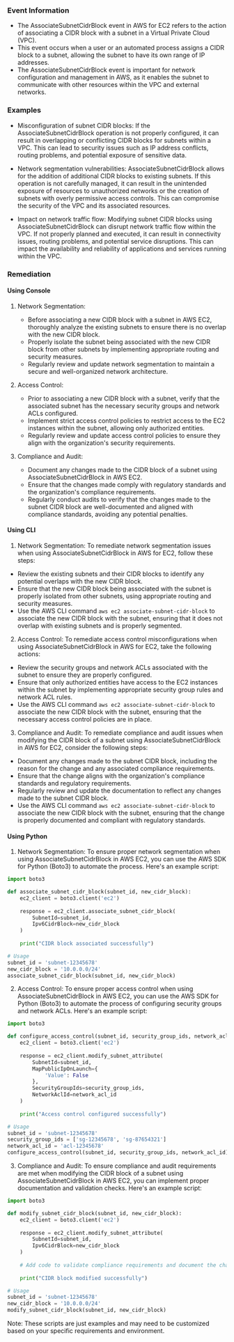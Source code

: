 
### Event Information

- The AssociateSubnetCidrBlock event in AWS for EC2 refers to the action of associating a CIDR block with a subnet in a Virtual Private Cloud (VPC).
- This event occurs when a user or an automated process assigns a CIDR block to a subnet, allowing the subnet to have its own range of IP addresses.
- The AssociateSubnetCidrBlock event is important for network configuration and management in AWS, as it enables the subnet to communicate with other resources within the VPC and external networks.


### Examples

- Misconfiguration of subnet CIDR blocks: If the AssociateSubnetCidrBlock operation is not properly configured, it can result in overlapping or conflicting CIDR blocks for subnets within a VPC. This can lead to security issues such as IP address conflicts, routing problems, and potential exposure of sensitive data.

- Network segmentation vulnerabilities: AssociateSubnetCidrBlock allows for the addition of additional CIDR blocks to existing subnets. If this operation is not carefully managed, it can result in the unintended exposure of resources to unauthorized networks or the creation of subnets with overly permissive access controls. This can compromise the security of the VPC and its associated resources.

- Impact on network traffic flow: Modifying subnet CIDR blocks using AssociateSubnetCidrBlock can disrupt network traffic flow within the VPC. If not properly planned and executed, it can result in connectivity issues, routing problems, and potential service disruptions. This can impact the availability and reliability of applications and services running within the VPC.

### Remediation

#### Using Console

1. Network Segmentation:
   - Before associating a new CIDR block with a subnet in AWS EC2, thoroughly analyze the existing subnets to ensure there is no overlap with the new CIDR block.
   - Properly isolate the subnet being associated with the new CIDR block from other subnets by implementing appropriate routing and security measures.
   - Regularly review and update network segmentation to maintain a secure and well-organized network architecture.

2. Access Control:
   - Prior to associating a new CIDR block with a subnet, verify that the associated subnet has the necessary security groups and network ACLs configured.
   - Implement strict access control policies to restrict access to the EC2 instances within the subnet, allowing only authorized entities.
   - Regularly review and update access control policies to ensure they align with the organization's security requirements.

3. Compliance and Audit:
   - Document any changes made to the CIDR block of a subnet using AssociateSubnetCidrBlock in AWS EC2.
   - Ensure that the changes made comply with regulatory standards and the organization's compliance requirements.
   - Regularly conduct audits to verify that the changes made to the subnet CIDR block are well-documented and aligned with compliance standards, avoiding any potential penalties.

#### Using CLI

1. Network Segmentation: To remediate network segmentation issues when using AssociateSubnetCidrBlock in AWS for EC2, follow these steps:

- Review the existing subnets and their CIDR blocks to identify any potential overlaps with the new CIDR block.
- Ensure that the new CIDR block being associated with the subnet is properly isolated from other subnets, using appropriate routing and security measures.
- Use the AWS CLI command `aws ec2 associate-subnet-cidr-block` to associate the new CIDR block with the subnet, ensuring that it does not overlap with existing subnets and is properly segmented.

2. Access Control: To remediate access control misconfigurations when using AssociateSubnetCidrBlock in AWS for EC2, take the following actions:

- Review the security groups and network ACLs associated with the subnet to ensure they are properly configured.
- Ensure that only authorized entities have access to the EC2 instances within the subnet by implementing appropriate security group rules and network ACL rules.
- Use the AWS CLI command `aws ec2 associate-subnet-cidr-block` to associate the new CIDR block with the subnet, ensuring that the necessary access control policies are in place.

3. Compliance and Audit: To remediate compliance and audit issues when modifying the CIDR block of a subnet using AssociateSubnetCidrBlock in AWS for EC2, consider the following steps:

- Document any changes made to the subnet CIDR block, including the reason for the change and any associated compliance requirements.
- Ensure that the change aligns with the organization's compliance standards and regulatory requirements.
- Regularly review and update the documentation to reflect any changes made to the subnet CIDR block.
- Use the AWS CLI command `aws ec2 associate-subnet-cidr-block` to associate the new CIDR block with the subnet, ensuring that the change is properly documented and compliant with regulatory standards.

#### Using Python

1. Network Segmentation: To ensure proper network segmentation when using AssociateSubnetCidrBlock in AWS EC2, you can use the AWS SDK for Python (Boto3) to automate the process. Here's an example script:

```python
import boto3

def associate_subnet_cidr_block(subnet_id, new_cidr_block):
    ec2_client = boto3.client('ec2')
    
    response = ec2_client.associate_subnet_cidr_block(
        SubnetId=subnet_id,
        Ipv6CidrBlock=new_cidr_block
    )
    
    print("CIDR block associated successfully")

# Usage
subnet_id = 'subnet-12345678'
new_cidr_block = '10.0.0.0/24'
associate_subnet_cidr_block(subnet_id, new_cidr_block)
```

2. Access Control: To ensure proper access control when using AssociateSubnetCidrBlock in AWS EC2, you can use the AWS SDK for Python (Boto3) to automate the process of configuring security groups and network ACLs. Here's an example script:

```python
import boto3

def configure_access_control(subnet_id, security_group_ids, network_acl_id):
    ec2_client = boto3.client('ec2')
    
    response = ec2_client.modify_subnet_attribute(
        SubnetId=subnet_id,
        MapPublicIpOnLaunch={
            'Value': False
        },
        SecurityGroupIds=security_group_ids,
        NetworkAclId=network_acl_id
    )
    
    print("Access control configured successfully")

# Usage
subnet_id = 'subnet-12345678'
security_group_ids = ['sg-12345678', 'sg-87654321']
network_acl_id = 'acl-12345678'
configure_access_control(subnet_id, security_group_ids, network_acl_id)
```

3. Compliance and Audit: To ensure compliance and audit requirements are met when modifying the CIDR block of a subnet using AssociateSubnetCidrBlock in AWS EC2, you can implement proper documentation and validation checks. Here's an example script:

```python
import boto3

def modify_subnet_cidr_block(subnet_id, new_cidr_block):
    ec2_client = boto3.client('ec2')
    
    response = ec2_client.modify_subnet_attribute(
        SubnetId=subnet_id,
        Ipv6CidrBlock=new_cidr_block
    )
    
    # Add code to validate compliance requirements and document the change
    
    print("CIDR block modified successfully")

# Usage
subnet_id = 'subnet-12345678'
new_cidr_block = '10.0.0.0/24'
modify_subnet_cidr_block(subnet_id, new_cidr_block)
```

Note: These scripts are just examples and may need to be customized based on your specific requirements and environment.

